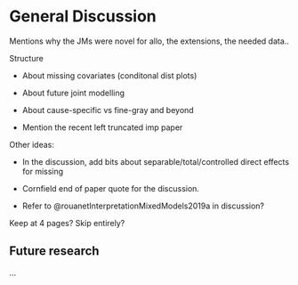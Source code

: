 # General Discussion {#sec-chap-discussion}

Mentions why the JMs were novel for allo, the extensions, the needed data..

Structure 

- About missing covariates (conditonal dist plots)

- About future joint modelling

- About cause-specific vs fine-gray and beyond

- Mention the recent left truncated imp paper

Other ideas:

- In the discussion, add bits about separable/total/controlled direct effects for missing 

- Cornfield end of paper quote for the discussion.

- Refer to @rouanetInterpretationMixedModels2019a in discussion?

Keep at 4 pages? Skip entirely?

## Future research

...
